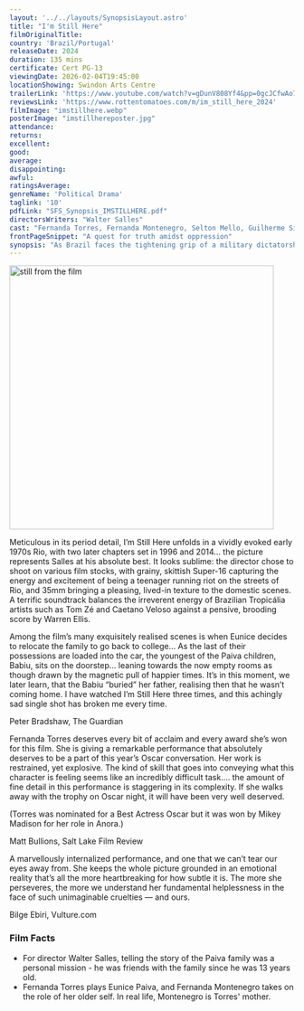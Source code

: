 ```yaml
---
layout: '../../layouts/SynopsisLayout.astro'
title: "I'm Still Here"
filmOriginalTitle:
country: 'Brazil/Portugal'
releaseDate: 2024
duration: 135 mins
certificate: Cert PG-13
viewingDate: 2026-02-04T19:45:00
locationShowing: Swindon Arts Centre
trailerLink: 'https://www.youtube.com/watch?v=gDunV808Yf4&pp=0gcJCfwAo7VqN5tD'
reviewsLink: 'https://www.rottentomatoes.com/m/im_still_here_2024'
filmImage: "imstillhere.webp"
posterImage: "imstillhereposter.jpg" 
attendance: 
returns: 
excellent: 
good: 
average: 
disappointing: 
awful: 
ratingsAverage: 
genreName: 'Political Drama'
taglink: '10'
pdfLink: "SFS_Synopsis_IMSTILLHERE.pdf" 
directorsWriters: "Walter Salles"
cast: "Fernanda Torres, Fernanda Montenegro, Selton Mello, Guilherme Silveira, Valentina Herszage, Luiza Kosovski, Barbara Luz, Cora Mora, Pri Helena, Humberto Carrão"
frontPageSnippet: "A quest for truth amidst oppression"
synopsis: "As Brazil faces the tightening grip of a military dictatorship, mother-of-five Eunice Paiva reinvents herself and her family when authorities abduct her husband. While protecting her children, she slowly has to come to terms with the fact that the world has changed for ever, and so must she."
---
```


<Image src={filmImage} alt="still from the film " width="467" />

Meticulous in its period detail, I’m Still Here unfolds in a vividly evoked early 1970s Rio, with two later chapters set in 1996 and 2014… the picture represents Salles at his absolute best. It looks sublime: the director chose to shoot on various film stocks, with grainy, skittish Super-16 capturing the energy and excitement of being a teenager running riot on the streets of Rio, and 35mm bringing a pleasing, lived-in texture to the domestic scenes. A terrific soundtrack balances the irreverent energy of Brazilian Tropicália artists such as Tom Zé and Caetano Veloso against a pensive, brooding score by Warren Ellis.

Among the film’s many exquisitely realised scenes is when Eunice decides to relocate the family to go back to college… As the last of their possessions are loaded into the car, the youngest of the Paiva children, Babiu, sits on the doorstep… leaning towards the now empty rooms as though drawn by the magnetic pull of happier times. It’s in this moment, we later learn, that the Babiu “buried” her father, realising then that he wasn’t coming home. I have watched I’m Still Here three times, and this achingly sad single shot has broken me every time.

<div class="review__author review__author--review1">
Peter Bradshaw, The Guardian
</div>

Fernanda Torres deserves every bit of acclaim and every award she’s won for this film. She is giving a remarkable performance that absolutely deserves to be a part of this year’s Oscar conversation. Her work is restrained, yet explosive. The kind of skill that goes into conveying what this character is feeling seems like an incredibly difficult task…. the amount of fine detail in this performance is staggering in its complexity. If she walks away with the trophy on Oscar night, it will have been very well deserved. 

(Torres was nominated for a Best Actress Oscar but it was won by Mikey Madison for her role in Anora.)

<div class="review__author">
Matt Bullions, Salt Lake Film Review
</div>

A marvellously internalized performance, and one that we can’t tear our eyes away from. She keeps the whole picture grounded in an emotional reality that’s all the more heartbreaking for how subtle it is. The more she perseveres, the more we understand her fundamental helplessness in the face of such unimaginable cruelties — and ours.

<div class="review__author">
Bilge Ebiri, Vulture.com
</div>

### Film Facts

- For director Walter Salles, telling the story of the Paiva family was a personal mission - he was friends with the family since he was 13 years old.
- Fernanda Torres plays Eunice Paiva, and Fernanda Montenegro takes on the role of her older self. In real life, Montenegro is Torres' mother.